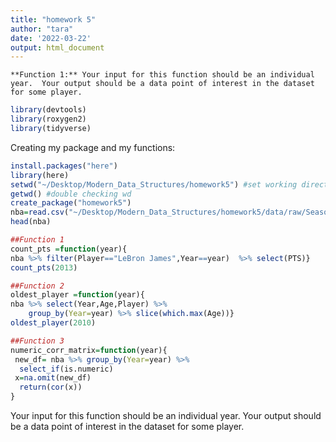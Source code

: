 ```yaml
---
title: "homework 5"
author: "tara"
date: '2022-03-22'
output: html_document
---
```

	**Function 1:** Your input for this function should be an individual year.  Your output should be a data point of interest in the dataset for some player.


```r
library(devtools)
library(roxygen2)
library(tidyverse)
```

Creating my package and my functions:
```r
install.packages("here")
library(here)
setwd("~/Desktop/Modern_Data_Structures/homework5") #set working directory
getwd() #double checking wd
create_package("homework5")
nba=read.csv("~/Desktop/Modern_Data_Structures/homework5/data/raw/Seasons_Stats_NBA.csv")
head(nba)

##Function 1
count_pts =function(year){
nba %>% filter(Player=="LeBron James",Year==year)  %>% select(PTS)}
count_pts(2013)

##Function 2
oldest_player =function(year){
nba %>% select(Year,Age,Player) %>%
    group_by(Year=year) %>% slice(which.max(Age))}
oldest_player(2010)

##Function 3
numeric_corr_matrix=function(year){
 new_df= nba %>% group_by(Year=year) %>%
  select_if(is.numeric) 
 x=na.omit(new_df)
  return(cor(x))
}

```

Your input for this function should be an individual year.  Your output should be a data point of interest in the dataset for some player.